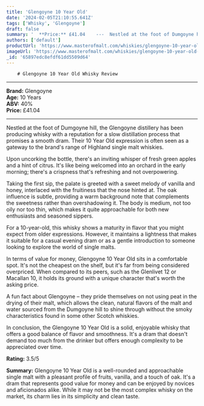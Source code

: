 ```yaml
---
title: 'Glengoyne 10 Year Old'
date: '2024-02-05T21:10:55.641Z'
tags: ['Whisky', 'Glengoyne']
draft: false
summary: '  **Price:** £41.04    ---  Nestled at the foot of Dumgoyne hill, the Glengoyne distillery has been producing whisky with a reputa...'
authors: ['default']
productUrl: 'https://www.masterofmalt.com/whiskies/glengoyne-10-year-old-whisky/'
imageUrl: 'https://www.masterofmalt.com/whiskies/glengoyne-10-year-old-whisky.jpg'
_id: '65897edc8efdf61dd5509d64'
---
```


        # Glengoyne 10 Year Old Whisky Review

---

**Brand:** Glengoyne  
**Age:** 10 Years  
**ABV:** 40%  
**Price:** £41.04

---

Nestled at the foot of Dumgoyne hill, the Glengoyne distillery has been producing whisky with a reputation for a slow distillation process that promises a smooth dram. Their 10 Year Old expression is often seen as a gateway to the brand's range of Highland single malt whiskies.

Upon uncorking the bottle, there's an inviting whisper of fresh green apples and a hint of citrus. It's like being welcomed into an orchard in the early morning; there's a crispness that's refreshing and not overpowering.

Taking the first sip, the palate is greeted with a sweet melody of vanilla and honey, interlaced with the fruitiness that the nose hinted at. The oak influence is subtle, providing a warm background note that complements the sweetness rather than overshadowing it. The body is medium, not too oily nor too thin, which makes it quite approachable for both new enthusiasts and seasoned sippers.

For a 10-year-old, this whisky shows a maturity in flavor that you might expect from older expressions. However, it maintains a lightness that makes it suitable for a casual evening dram or as a gentle introduction to someone looking to explore the world of single malts.

In terms of value for money, Glengoyne 10 Year Old sits in a comfortable spot. It's not the cheapest on the shelf, but it's far from being considered overpriced. When compared to its peers, such as the Glenlivet 12 or Macallan 10, it holds its ground with a unique character that's worth the asking price.

A fun fact about Glengoyne – they pride themselves on not using peat in the drying of their malt, which allows the clean, natural flavors of the malt and water sourced from the Dumgoyne hill to shine through without the smoky characteristics found in some other Scotch whiskies.

In conclusion, the Glengoyne 10 Year Old is a solid, enjoyable whisky that offers a good balance of flavor and smoothness. It's a dram that doesn't demand too much from the drinker but offers enough complexity to be appreciated over time.

**Rating:** 3.5/5

**Summary:** Glengoyne 10 Year Old is a well-rounded and approachable single malt with a pleasant profile of fruits, vanilla, and a touch of oak. It's a dram that represents good value for money and can be enjoyed by novices and aficionados alike. While it may not be the most complex whisky on the market, its charm lies in its simplicity and clean taste.
